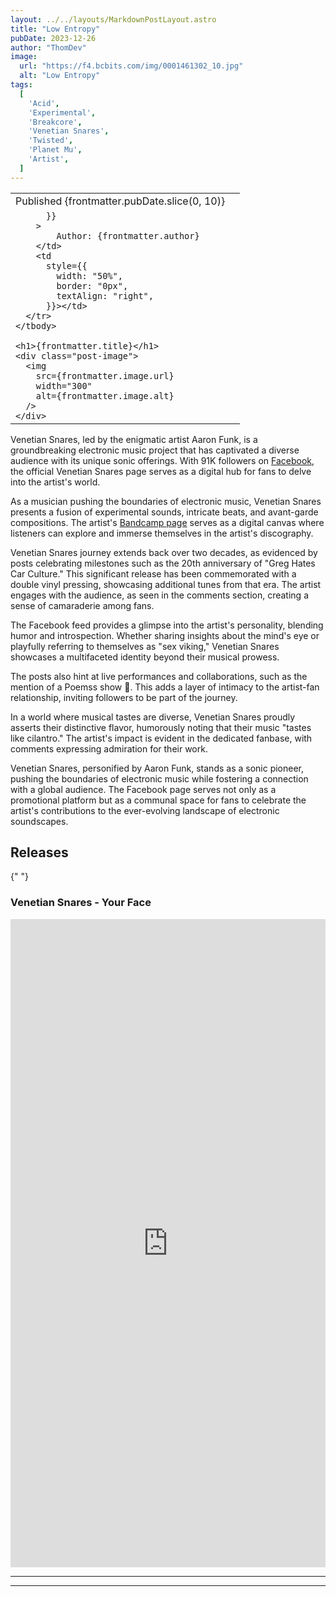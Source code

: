 ```yaml
---
layout: ../../layouts/MarkdownPostLayout.astro
title: "Low Entropy"
pubDate: 2023-12-26
author: "ThomDev"
image:
  url: "https://f4.bcbits.com/img/0001461302_10.jpg"
  alt: "Low Entropy"
tags:
  [
    'Acid',
    'Experimental',
    'Breakcore',
    'Venetian Snares',
    'Twisted',
    'Planet Mu',
    'Artist',
  ]
---
```



<div class="credits-section">

<table
    style={{
      border: "0px",
      width: "100%",
      marginLeft: "auto",
      marginRight: "auto",
    }}
  >
    <tbody>
      <tr class="post-date-author-row">
        <td
        class="pub-date"
          style={{
            width: "50%",
            border: "0px",
            textAlign: "left",
          }}
        >
          Published {frontmatter.pubDate.slice(0, 10)}
        </td>
        <td
          style={{
            width: "50%",
          }}>
        </td>
      </tr>
      <tr class="post-date-author-row">
        <td
        class="author"
          style={{

          }}
        >
            Author: {frontmatter.author}
        </td>
        <td
          style={{
            width: "50%",
            border: "0px",
            textAlign: "right",
          }}></td>
      </tr>
    </tbody>

    <h1>{frontmatter.title}</h1>
    <div class="post-image">
      <img
        src={frontmatter.image.url}
        width="300"
        alt={frontmatter.image.alt}
      />
    </div>

  </table>

Venetian Snares, led by the enigmatic artist Aaron Funk, is a groundbreaking electronic music project that has captivated a diverse audience with its unique sonic offerings. With 91K followers on [Facebook](https://www.facebook.com/vsnares/), the official Venetian Snares page serves as a digital hub for fans to delve into the artist's world.

As a musician pushing the boundaries of electronic music, Venetian Snares presents a fusion of experimental sounds, intricate beats, and avant-garde compositions. The artist's [Bandcamp page](https://venetiansnares.bandcamp.com/) serves as a digital canvas where listeners can explore and immerse themselves in the artist's discography.

Venetian Snares journey extends back over two decades, as evidenced by posts celebrating milestones such as the 20th anniversary of "Greg Hates Car Culture." This significant release has been commemorated with a double vinyl pressing, showcasing additional tunes from that era. The artist engages with the audience, as seen in the comments section, creating a sense of camaraderie among fans.

The Facebook feed provides a glimpse into the artist's personality, blending humor and introspection. Whether sharing insights about the mind's eye or playfully referring to themselves as "sex viking," Venetian Snares showcases a multifaceted identity beyond their musical prowess.

The posts also hint at live performances and collaborations, such as the mention of a Poemss show 🎤. This adds a layer of intimacy to the artist-fan relationship, inviting followers to be part of the journey.

In a world where musical tastes are diverse, Venetian Snares proudly asserts their distinctive flavor, humorously noting that their music "tastes like cilantro." The artist's impact is evident in the dedicated fanbase, with comments expressing admiration for their work.

Venetian Snares, personified by Aaron Funk, stands as a sonic pioneer, pushing the boundaries of electronic music while fostering a connection with a global audience. The Facebook page serves not only as a promotional platform but as a communal space for fans to celebrate the artist's contributions to the ever-evolving landscape of electronic soundscapes.

</div>

<div class="purple-section">

<h2>Releases</h2>

{" "}

<div class="release" style={{ marginLeft: "auto",  marginRight: "auto"}}>
  <h3>Venetian Snares - Your Face</h3>

<iframe
  style="border: 0; width: 100%; height: 1037px; margin-left: auto; margin-right: auto;"
  src="https://bandcamp.com/EmbeddedPlayer/album=665139869/size=large/bgcol=333333/linkcol=ffffff/transparent=true/"
  seamless
>
  <a href="https://venetiansnares.bandcamp.com/album/your-face">
    Your Face by Venetian Snares
  </a>
</iframe>

</div>

<hr />

  <div class="release">

  </div>
  
  <hr />

  <div class="release">

  </div>
</div>
